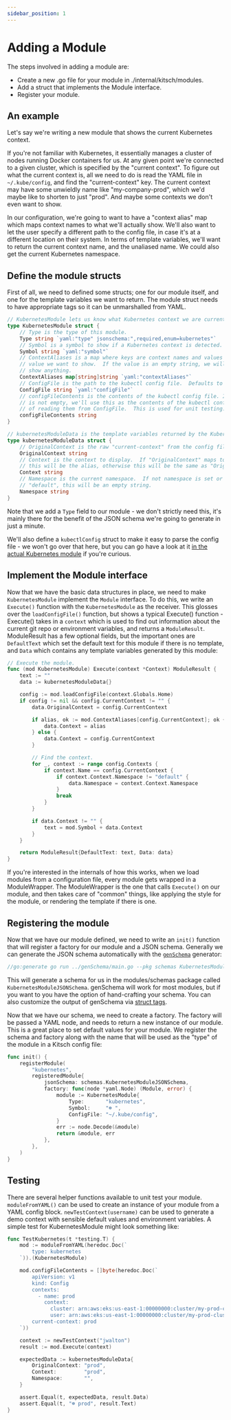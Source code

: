 ```yaml
---
sidebar_position: 1
---
```


# Adding a Module

The steps involved in adding a module are:

- Create a new .go file for your module in ./internal/kitsch/modules.
- Add a struct that implements the Module interface.
- Register your module.

## An example

Let's say we're writing a new module that shows the current Kubernetes context.

If you're not familiar with Kubernetes, it essentially manages a cluster of nodes running Docker containers for us. At any given point we're connected to a given cluster, which is specified by the "current context". To figure out what the current context is, all we need to do is read the YAML file in `~/.kube/config`, and find the "current-context" key. The current context may have some unwieldly name like "my-company-prod", which we'd maybe like to shorten to just "prod". And maybe some contexts we don't even want to show.

In our configuration, we're going to want to have a "context alias" map which maps context names to what we'll actually show. We'll also want to let the user specify a different path to the config file, in case it's at a different location on their system. In terms of template variables, we'll want to return the current context name, and the unaliased name. We could also get the current Kubernetes namespace.

## Define the module structs

First of all, we need to defined some structs; one for our module itself, and one for the template variables we want to return. The module struct needs to have appropriate tags so it can be unmarshalled from YAML.

```go
// KubernetesModule lets us know what Kubernetes context we are currently in.
type KubernetesModule struct {
	// Type is the type of this module.
	Type string `yaml:"type" jsonschema:",required,enum=kubernetes"`
	// Symbol is a symbol to show if a Kubernetes context is detected.  Defaults to "☸ "
	Symbol string `yaml:"symbol"`
	// ContextAliases is a map where keys are context names and values are the
	// value we want to show.  If the value is an empty string, we will not
	// show anything.
	ContextAliases map[string]string `yaml:"contextAliases"`
	// ConfigFile is the path to the kubectl config file.  Defaults to "~/.kube/config".
	ConfigFile string `yaml:"configFile"`
	// configFileContents is the contents of the kubectl config file. If this value
	// is not empty, we'll use this as the contents of the kubectl config file instead
	// of reading them from ConfigFile.  This is used for unit testing.
	configFileContents string
}

// kubernetesModuleData is the template variables returned by the KubernetesModule.
type kubernetesModuleData struct {
	// OriginalContext is the raw "current-context" from the config file.
	OriginalContext string
	// Context is the context to display.  If "OriginalContext" maps to a ContextAlias,
	// this will be the alias, otherwise this will be the same as "OriginalContext".
	Context string
	// Namespace is the current namespace.  If not namespace is set or is
	// "default", this will be an empty string.
	Namespace string
}
```

Note that we add a `Type` field to our module - we don't strictly need this, it's mainly there for the benefit of the JSON schema we're going to generate in just a minute.

We'll also define a `kubectlConfig` struct to make it easy to parse the config file - we won't go over that here, but you can go have a look at it [in the actual Kubernetes module](https://github.com/jwalton/kitsch/blob/master/internal/kitsch/modules/context.go) if you're curious.

## Implement the Module interface

Now that we have the basic data structures in place, we need to make `KubernetesModule` implement the `Module` interface.  To do this, we write an `Execute()` function with the `KubernetesModule` as the receiver.  This glosses over the `loadConfigFile()` function, but shows a typical Execute() function - Execute() takes in a `context` which is used to find out information about the current git repo or environment variables, and returns a `ModuleResult`.  ModuleResult has a few optional fields, but the important ones are `DefaultText` which set the default text for this module if there is no template, and `Data` which contains any template variables generated by this module:

```go
// Execute the module.
func (mod KubernetesModule) Execute(context *Context) ModuleResult {
	text := ""
	data := kubernetesModuleData{}

	config := mod.loadConfigFile(context.Globals.Home)
	if config != nil && config.CurrentContext != "" {
		data.OriginalContext = config.CurrentContext

		if alias, ok := mod.ContextAliases[config.CurrentContext]; ok {
			data.Context = alias
		} else {
			data.Context = config.CurrentContext
		}

		// Find the context.
		for _, context := range config.Contexts {
			if context.Name == config.CurrentContext {
				if context.Context.Namespace != "default" {
					data.Namespace = context.Context.Namespace
				}
				break
			}
		}

		if data.Context != "" {
			text = mod.Symbol + data.Context
		}
	}

	return ModuleResult{DefaultText: text, Data: data}
}
```

If you're interested in the internals of how this works, when we load modules from a configuration file, every module gets wrapped in a ModuleWrapper.  The ModuleWrapper is the one that calls `Execute()` on our module, and then takes care of "common" things, like applying the style for the module, or rendering the template if there is one.

## Registering the module

Now that we have our module defined, we need to write an `init()` function that will register a factory for our module and a JSON schema.  Generally we can generate the JSON schema automatically with the [`genSchema`](https://github.com/jwalton/kitsch/tree/master/internal/kitsch/genSchema) generator:

```go
//go:generate go run ../genSchema/main.go --pkg schemas KubernetesModule
```

This will generate a schema for us in the modules/schemas package called `KubernetesModuleJSONSchema`.  genSchema will work for most modules, but if you want to you have the option of hand-crafting your schema.  You can also customize the output of genSchema via [struct tags](https://github.com/jwalton/kitsch/tree/master/internal/kitsch/genSchema#struct-tags).

Now that we have our schema, we need to create a factory.  The factory will be passed a YAML node, and needs to return a new instance of our module.  This is a great place to set default values for your module.  We register the schema and factory along with the name that will be used as the "type" of the module in a Kitsch config file:

```go
func init() {
	registerModule(
		"kubernetes",
		registeredModule{
			jsonSchema: schemas.KubernetesModuleJSONSchema,
			factory: func(node *yaml.Node) (Module, error) {
				module := KubernetesModule{
					Type:       "kubernetes",
					Symbol:     "☸ ",
					ConfigFile: "~/.kube/config",
				}
				err := node.Decode(&module)
				return &module, err
			},
		},
	)
}
```

## Testing

There are several helper functions available to unit test your module.  `moduleFromYAML()` can be used to create an instance of your module from a YAML config block.  `newTestContext(username)` can be used to generate a demo context with sensible default values and environment variables.  A simple test for KubernetesModule might look something like:

```go
func TestKubernetes(t *testing.T) {
	mod := moduleFromYAML(heredoc.Doc(`
		type: kubernetes
	`)).(KubernetesModule)

	mod.configFileContents = []byte(heredoc.Doc(`
		apiVersion: v1
		kind: Config
		contexts:
		  - name: prod
		    context:
		      cluster: arn:aws:eks:us-east-1:00000000:cluster/my-prod-cluster
		      user: arn:aws:eks:us-east-1:00000000:cluster/my-prod-cluster
		current-context: prod
	`))

	context := newTestContext("jwalton")
	result := mod.Execute(context)

	expectedData := kubernetesModuleData{
		OriginalContext: "prod",
		Context:         "prod",
		Namespace:       "",
	}

	assert.Equal(t, expectedData, result.Data)
	assert.Equal(t, "☸ prod", result.Text)
}
```